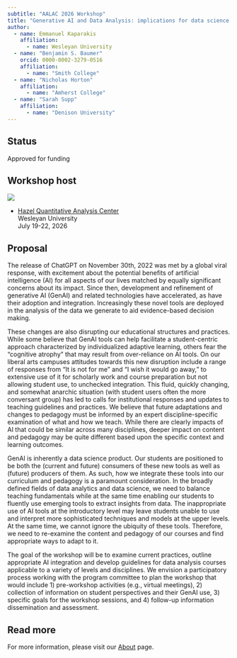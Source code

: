 ```yaml
---
subtitle: "AALAC 2026 Workshop"
title: "Generative AI and Data Analysis: implications for data science curriculum and pedagogy"
author:
  - name: Emmanuel Kaparakis
    affiliation: 
      - name: Wesleyan University
  - name: "Benjamin S. Baumer"
    orcid: 0000-0002-3279-0516
    affiliation:
      - name: "Smith College"
  - name: "Nicholas Horton"
    affiliation:
      - name: "Amherst College" 
  - name: "Sarah Supp"
    affiliation:
      - name: "Denison University"
---
```


## Status

Approved for funding

## Workshop host

::: {.grid}

::: {.g-col-8}

![](https://www.wesleyan.edu/about/news/images/1200x660-Witn.jpg?q=0)

:::
::: {.g-col-4}
- [Hazel Quantitative Analysis Center](https://www.wesleyan.edu/qac/)  
  Wesleyan University  
  July 19-22, 2026
:::

:::


## Proposal

The release of ChatGPT on November 30th, 2022 was met by a global viral response, with excitement about the potential benefits of artificial intelligence (AI) for all aspects of our lives matched by equally significant concerns about its impact. 
Since then, development and refinement of generative AI (GenAI) and related technologies have accelerated, as have their adoption and integration. 
Increasingly these novel tools are deployed in the analysis of the data we generate to aid evidence-based decision making.

These changes are also disrupting our educational structures and practices. 
While some believe that GenAI tools can help facilitate a student-centric approach characterized by individualized adaptive learning, others fear the “cognitive atrophy” that may result from over-reliance on AI tools. 
On our liberal arts campuses attitudes towards this new disruption include a range of responses from “It is not for me” and “I wish it would go away," to extensive use of it for scholarly work and course preparation but not allowing student use, to unchecked integration. 
This fluid, quickly changing, and somewhat anarchic situation (with student users often the more conversant group) has led to calls for institutional responses and updates to teaching guidelines and practices.
We believe that future adaptations and changes to pedagogy must be informed by an expert discipline-specific examination of what and how we teach. 
While there are clearly impacts of AI that could be similar across many disciplines, deeper impact on content and pedagogy may be quite different based upon the specific context and learning outcomes.
 
GenAI is inherently a data science product. 
Our students are positioned to be both the (current and future) consumers of these new tools as well as (future) producers of them. 
As such, how we integrate these tools into our curriculum and pedagogy is a paramount consideration. 
In the broadly defined fields of data analytics and data science, we need to balance teaching fundamentals while at the same time enabling our students to fluently use emerging tools to extract insights from data. 
The inappropriate use of AI tools at the introductory level may leave students unable to use and interpret more sophisticated techniques and models at the upper levels. 
At the same time, we cannot ignore the ubiquity of these tools. 
Therefore, we need to re-examine the content and pedagogy of our courses and find appropriate ways to adapt to it.

The goal of the workshop will be to examine current practices, outline appropriate AI integration and develop guidelines for data analysis courses applicable to a variety of levels and disciplines.
We envision a participatory process working with the program committee to plan the workshop that would include 1) pre-workshop activities (e.g., virtual meetings), 2) collection of information on student perspectives and their GenAI use, 3) specific goals for the workshop sessions, and 4) follow-up information dissemination and assessment. 

## Read more

For more information, please visit our [About](about.qmd) page.
